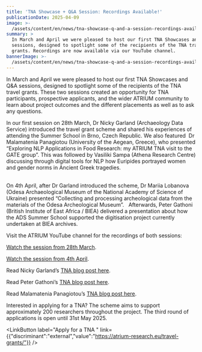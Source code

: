 ```yaml
---
title: 'TNA Showcase + Q&A Session: Recordings Available!'
publicationDate: 2025-04-09
image: >-
  /assets/content/en/news/tna-showcase-q-and-a-session-recordings-available/image.png
summary: >
  In March and April we were pleased to host our first TNA Showcases and Q&A
  sessions, designed to spotlight some of the recipients of the TNA travel
  grants. Recordings are now available via our YouTube channel.
bannerImage: >-
  /assets/content/en/news/tna-showcase-q-and-a-session-recordings-available/bannerImage.jpg
---
```

In March and April we were pleased to host our first TNA Showcases and Q\&A sessions, designed to spotlight some of the recipients of the TNA travel grants. These two sessions created an opportunity for TNA participants, prospective applicants, and the wider ATRIUM community to learn about project outcomes and the different placements as well as to ask any questions.

In our first session on 28th March, Dr Nicky Garland (Archaeology Data Service) introduced the travel grant scheme and shared his experiences of attending the Summer School in Brno, Czech Republic. We also featured  Dr Malamatenia Panagiotou (University of the Aegean, Greece), who presented “Exploring NLP Applications in Food Research: my ATRIUM TNA visit to the GATE group”. This was followed by Vasiliki Sampa (Athena Research Centre) discussing through digital tools for NLP how Euripides portrayed women and gender norms in Ancient Greek tragedies. 

\
On 4th April, after Dr Garland introduced the scheme, Dr Mariia Lobanova (Odesa Archaeological Museum of the National Academy of Science of Ukraine) presented “Collecting and processing archeological data from the materials of the Odesa Archeological Museum”.   Afterwards, Peter Gathoni (British Institute of East Africa / BIEA) delivered a presentation about how the ADS Summer School supported the digitisation project currently undertaken at BIEA archives.

Visit the ATRIUM YouTube channel for the recordings of both sessions: 

[Watch the session from 28th March](https://www.youtube.com/watch?v=nzeKNRTGaSg). 

[Watch the session from 4th April](https://www.youtube.com/watch?v=wXa_b7-JwWs).



Read Nicky Garland’s [TNA blog post here](https://atrium-research.eu/blog/computational-archaeology-summer-school-in-brno-czech-republic/).  

Read Peter Gathoni’s [TNA blog post here](https://atrium-research.eu/blog/atrium-training-at-ads-university-of-york/). 

Read Malamatenia Panagiotou’s [TNA blog post here](https://atrium-research.eu/blog/exploring-nlp-applications-in-food-research-my-atrium-tna-visit-to-the-gate-group/).

Interested in applying for a TNA? The scheme aims to support approximately 200 researchers throughout the project. The third round of applications is open until 31st May 2025.

<LinkButton label="Apply for a TNA " link={{"discriminant":"external","value":"https://atrium-research.eu/travel-grants/"}} />

